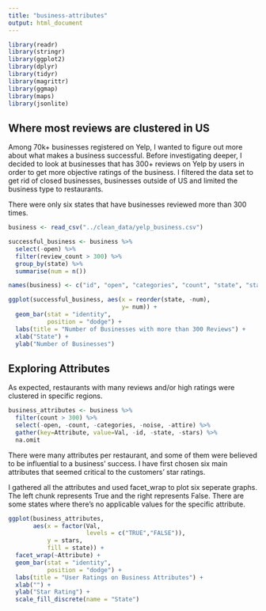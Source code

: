 ```yaml
---
title: "business-attributes"
output: html_document
---
```


```r
library(readr)
library(stringr)
library(ggplot2)
library(dplyr)
library(tidyr)
library(magrittr)
library(ggmap)
library(maps)
library(jsonlite)
```

## Where most reviews are clustered in US

Among 70k+ businesses registered on Yelp, I wanted to figure out more about what makes a business successful. Before investigating deeper, I decided to look at businesses that has 300+ reviews on Yelp by users in order to get more objective ratings of the business. I filtered the data set to get rid of closed businesses, businesses outside of US and limited the business type to restaurants. 

There were only six states that have businesses reviewed more than 300 times. 

```r
business <- read_csv("../clean_data/yelp_business.csv")
```

```r
successful_business <- business %>% 
  select(-open) %>% 
  filter(review_count > 300) %>% 
  group_by(state) %>% 
  summarise(num = n())

names(business) <- c("id", "open", "categories", "count", "state", "stars", "noise", "attire", "Take-out", "Takes Reservation", "Offers Delivery", "Outdoor Seating", "Accepts Credit Card", "Happy Hour")

ggplot(successful_business, aes(x = reorder(state, -num), 
                                y= num)) + 
  geom_bar(stat = "identity", 
           position = "dodge") +
  labs(title = "Number of Businesses with more than 300 Reviews") + 
  xlab("State") + 
  ylab("Number of Businesses") 
```

## Exploring Attributes 

As expected, restaurants with many reviews and/or high ratings were clustered in specific regions. 

```r
business_attributes <- business %>% 
  filter(count > 300) %>% 
  select(-open, -count, -categories, -noise, -attire) %>% 
  gather(key=Attribute, value=Val, -id, -state, -stars) %>% 
  na.omit
```

There were many attributes per restaurant, and some of them were believed to be influential to a business' success. I have first chosen six main attributes that seemed critical to the customers' star ratings. 

I gathered all the attributes and used facet_wrap to plot six seperate graphs. The left chunk represents True and the right represents False. There are some states where there's no applicable values for the specific attribute.

```r
ggplot(business_attributes, 
       aes(x = factor(Val, 
                      levels = c("TRUE","FALSE")), 
           y = stars, 
           fill = state)) + 
  facet_wrap(~Attribute) + 
  geom_bar(stat = "identity",
           position = "dodge") +
  labs(title = "User Ratings on Business Attributes") +
  xlab("") + 
  ylab("Star Rating") +
  scale_fill_discrete(name = "State")
```
